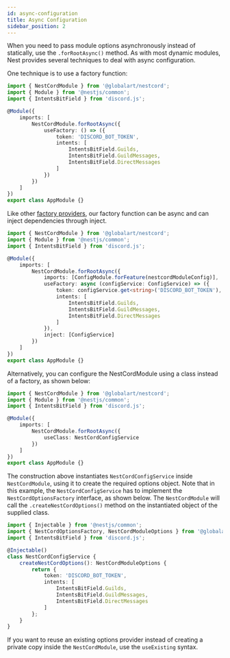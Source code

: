 ```yaml
---
id: async-configuration
title: Async Configuration
sidebar_position: 2
---
```


When you need to pass module options asynchronously instead of statically, use the `.forRootAsync()` method. As with most dynamic modules, Nest provides several techniques to deal with async configuration.

One technique is to use a factory function:

```typescript title="src/app.module.ts"
import { NestCordModule } from '@globalart/nestcord';
import { Module } from '@nestjs/common';
import { IntentsBitField } from 'discord.js';

@Module({
    imports: [
        NestCordModule.forRootAsync({
            useFactory: () => ({
                token: 'DISCORD_BOT_TOKEN',
                intents: [
                    IntentsBitField.Guilds,
                    IntentsBitField.GuildMessages,
                    IntentsBitField.DirectMessages
                ]
            })
        })
    ]
})
export class AppModule {}
```

Like other [factory providers](https://docs.nestjs.com/fundamentals/custom-providers#factory-providers-usefactory), our factory function can be async and can inject dependencies through inject.

```typescript title="src/app.module.ts"
import { NestCordModule } from '@globalart/nestcord';
import { Module } from '@nestjs/common';
import { IntentsBitField } from 'discord.js';

@Module({
    imports: [
        NestCordModule.forRootAsync({
            imports: [ConfigModule.forFeature(nestcordModuleConfig)],
            useFactory: async (configService: ConfigService) => ({
                token: configService.get<string>('DISCORD_BOT_TOKEN'),
                intents: [
                    IntentsBitField.Guilds,
                    IntentsBitField.GuildMessages,
                    IntentsBitField.DirectMessages
                ]
            }),
            inject: [ConfigService]
        })
    ]
})
export class AppModule {}
```

Alternatively, you can configure the NestCordModule using a class instead of a factory, as shown below:

```typescript title="src/app.module.ts"
import { NestCordModule } from '@globalart/nestcord';
import { Module } from '@nestjs/common';
import { IntentsBitField } from 'discord.js';

@Module({
    imports: [
        NestCordModule.forRootAsync({
            useClass: NestCordConfigService
        })
    ]
})
export class AppModule {}
```

The construction above instantiates `NestCordConfigService` inside `NestCordModule`, using it to create the required options object. Note that in this example, the `NestCordConfigService` has to implement the `NestCordOptionsFactory` interface, as shown below. The `NestCordModule` will call the `.createNestCordOptions()` method on the instantiated object of the supplied class.

```typescript title="src/discord-config.service.ts"
import { Injectable } from '@nestjs/common';
import { NestCordOptionsFactory, NestCordModuleOptions } from '@globalart/nestcord';
import { IntentsBitField } from 'discord.js';

@Injectable()
class NestCordConfigService {
    createNestCordOptions(): NestCordModuleOptions {
        return {
            token: 'DISCORD_BOT_TOKEN',
            intents: [
                IntentsBitField.Guilds,
                IntentsBitField.GuildMessages,
                IntentsBitField.DirectMessages
            ]
        };
    }
}
```

If you want to reuse an existing options provider instead of creating a private copy inside the `NestCordModule`, use the `useExisting` syntax.
